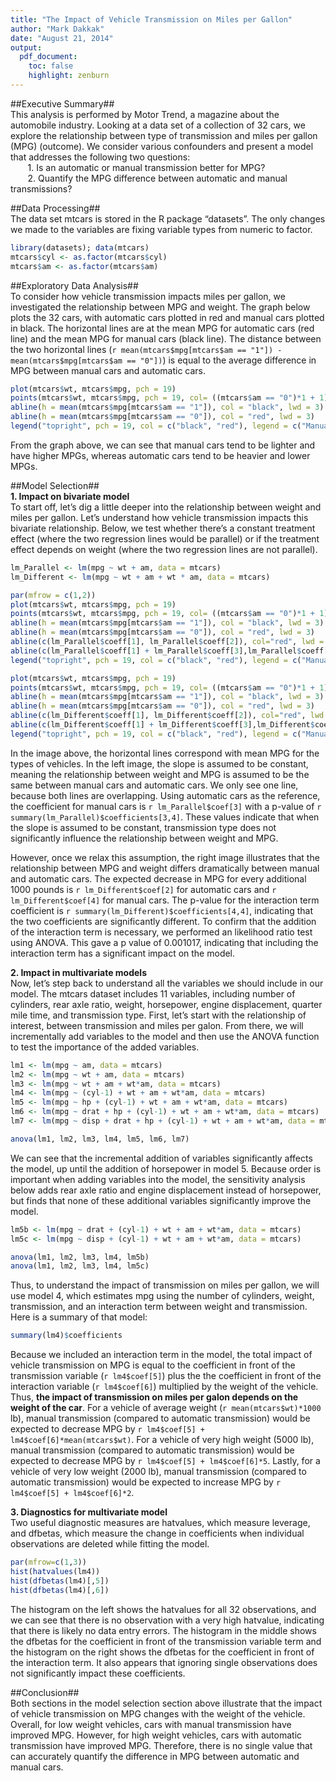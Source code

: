 ```yaml
---
title: "The Impact of Vehicle Transmission on Miles per Gallon"
author: "Mark Dakkak"
date: "August 21, 2014"
output:
  pdf_document:
    toc: false
    highlight: zenburn
---
```


##Executive Summary##  
This analysis is performed by Motor Trend, a magazine about the automobile industry. Looking at a data set of a collection of 32 cars, we explore the relationship between type of transmission and miles per gallon (MPG) (outcome). We consider various confounders and present a model that addresses the following two questions:  
&nbsp;&nbsp;&nbsp;&nbsp;&nbsp;&nbsp; 1. Is an automatic or manual transmission better for MPG?  
&nbsp;&nbsp;&nbsp;&nbsp;&nbsp;&nbsp; 2. Quantify the MPG difference between automatic and manual transmissions?  

##Data Processing##   
The data set mtcars is stored in the R package "datasets". The only changes we made to the variables are fixing variable types from numeric to factor.
```r
library(datasets); data(mtcars)
mtcars$cyl <- as.factor(mtcars$cyl)
mtcars$am <- as.factor(mtcars$am)
```

##Exploratory Data Analysis##   
To consider how vehicle transmission impacts miles per gallon, we investigated the relationship between MPG and weight. The graph below plots the 32 cars, with automatic cars plotted in red and manual cars plotted in black. The horizontal lines are at the mean MPG for automatic cars (red line) and the mean MPG for manual cars (black line). The distance between the two horizontal lines (`r mean(mtcars$mpg[mtcars$am == "1"]) - mean(mtcars$mpg[mtcars$am == "0"])`) is equal to the average difference in MPG between manual cars and automatic cars.
```r
plot(mtcars$wt, mtcars$mpg, pch = 19)
points(mtcars$wt, mtcars$mpg, pch = 19, col= ((mtcars$am == "0")*1 + 1))
abline(h = mean(mtcars$mpg[mtcars$am == "1"]), col = "black", lwd = 3)
abline(h = mean(mtcars$mpg[mtcars$am == "0"]), col = "red", lwd = 3)
legend("topright", pch = 19, col = c("black", "red"), legend = c("Manual", "Automatic"))
```

From the graph above, we can see that manual cars tend to be lighter and have higher MPGs, whereas automatic cars tend to be heavier and lower MPGs.  

##Model Selection##  
**1. Impact on bivariate model**  
To start off, let's dig a little deeper into the relationship between weight and miles per gallon. Let's understand how vehicle transmission
impacts this bivariate relationship. Below, we test whether there's a constant treatment effect (where the two regression lines would be parallel) or if the treatment effect depends on weight (where the two regression lines are not parallel).
```r
lm_Parallel <- lm(mpg ~ wt + am, data = mtcars)
lm_Different <- lm(mpg ~ wt + am + wt * am, data = mtcars)
```

```r
par(mfrow = c(1,2))
plot(mtcars$wt, mtcars$mpg, pch = 19)
points(mtcars$wt, mtcars$mpg, pch = 19, col= ((mtcars$am == "0")*1 + 1))
abline(h = mean(mtcars$mpg[mtcars$am == "1"]), col = "black", lwd = 3)
abline(h = mean(mtcars$mpg[mtcars$am == "0"]), col = "red", lwd = 3)
abline(c(lm_Parallel$coeff[1], lm_Parallel$coeff[2]), col="red", lwd = 3)
abline(c(lm_Parallel$coeff[1] + lm_Parallel$coeff[3],lm_Parallel$coeff[2]), col="black", lwd = 3)
legend("topright", pch = 19, col = c("black", "red"), legend = c("Manual", "Automatic"))

plot(mtcars$wt, mtcars$mpg, pch = 19)
points(mtcars$wt, mtcars$mpg, pch = 19, col= ((mtcars$am == "0")*1 + 1))
abline(h = mean(mtcars$mpg[mtcars$am == "1"]), col = "black", lwd = 3)
abline(h = mean(mtcars$mpg[mtcars$am == "0"]), col = "red", lwd = 3)
abline(c(lm_Different$coeff[1], lm_Different$coeff[2]), col="red", lwd = 3)
abline(c(lm_Different$coeff[1] + lm_Different$coeff[3],lm_Different$coeff[2] + lm_Different$coeff[4]), col="black", lwd = 3)
legend("topright", pch = 19, col = c("black", "red"), legend = c("Manual", "Automatic"))
```

In the image above, the horizontal lines correspond with mean MPG for the types of vehicles. In the left image, the slope is assumed to be constant, meaning the relationship between weight and MPG is assumed to be the same between manual cars and automatic cars. We only see one line, because both lines are overlapping. Using automatic cars as the reference, the coefficient for manual cars is `r lm_Parallel$coef[3]` with a p-value of `r summary(lm_Parallel)$coefficients[3,4]`. These values indicate that when the slope is assumed to be constant, transmission type does not significantly influence the relationship between weight and MPG. 

However, once we relax this assumption, the right image illustrates that the relationship between MPG and weight differs dramatically between manual and automatic cars. The expected decrease in MPG for every additional 1000 pounds is `r lm_Different$coef[2]` for automatic cars and `r lm_Different$coef[4]` for manual cars. The p-value for the interaction term coefficient is `r summary(lm_Different)$coefficients[4,4]`, indicating that the two coefficients are significantly different. To confirm that the addition of the interaction term is necessary, we performed an likelihood ratio test using ANOVA. This gave a p value of 0.001017, indicating that including the interaction term has a significant impact on the model.

**2. Impact in multivariate models**  
Now, let's step back to understand all the variables we should include in our model. The mtcars dataset includes 11 variables, including number of cylinders, rear axle ratio, weight, horsepower, engine displacement, quarter mile time, and transmission type. First, let's start with the relationship of interest, between transmission and miles per galon. From there, we will incrementally add variables to the model and then use the ANOVA function to test the importance of the added variables.
```r
lm1 <- lm(mpg ~ am, data = mtcars)
lm2 <- lm(mpg ~ wt + am, data = mtcars)
lm3 <- lm(mpg ~ wt + am + wt*am, data = mtcars)
lm4 <- lm(mpg ~ (cyl-1) + wt + am + wt*am, data = mtcars)
lm5 <- lm(mpg ~ hp + (cyl-1) + wt + am + wt*am, data = mtcars)
lm6 <- lm(mpg ~ drat + hp + (cyl-1) + wt + am + wt*am, data = mtcars)
lm7 <- lm(mpg ~ disp + drat + hp + (cyl-1) + wt + am + wt*am, data = mtcars)

anova(lm1, lm2, lm3, lm4, lm5, lm6, lm7)
```

We can see that the incremental addition of variables significantly affects the model, up until the addition of horsepower in model 5. Because order is important when adding variables into the model, the sensitivity analysis below adds rear axle ratio and engine displacement instead of horsepower, but finds that none of these additional variables significantly improve the model.
```r
lm5b <- lm(mpg ~ drat + (cyl-1) + wt + am + wt*am, data = mtcars)
lm5c <- lm(mpg ~ disp + (cyl-1) + wt + am + wt*am, data = mtcars)

anova(lm1, lm2, lm3, lm4, lm5b)
anova(lm1, lm2, lm3, lm4, lm5c)
```

Thus, to understand the impact of transmission on miles per gallon, we will use model 4, which estimates mpg using the number of cylinders, weight, transmission, and an interaction term between weight and transmission. Here is a summary of that model:
```r
summary(lm4)$coefficients
```

Because we included an interaction term in the model, the total impact of vehicle transmission on MPG is equal to the coefficient in front of the transmission variable (`r lm4$coef[5]`) plus the the coefficient in front of the interaction variable (`r lm4$coef[6]`) multiplied by the weight of the vehicle. Thus, **the impact of transmission on miles per galon depends on the weight of the car**. For a vehicle of average weight (`r mean(mtcars$wt)*1000` lb), manual transmission (compared to automatic transmission) would be expected to decrease MPG by `r lm4$coef[5] + lm4$coef[6]*mean(mtcars$wt)`. For a vehicle of very high weight (5000 lb), manual transmission (compared to automatic transmission) would be expected to decrease MPG by `r lm4$coef[5] + lm4$coef[6]*5`. Lastly, for a vehicle of very low weight (2000 lb), manual transmission (compared to automatic transmission) would be expected to increase MPG by `r lm4$coef[5] + lm4$coef[6]*2`.

**3. Diagnostics for multivariate model**  
Two useful diagnostic measures are hatvalues, which measure leverage, and dfbetas, which measure the change in coefficients when individual observations are deleted while fitting the model.

```r
par(mfrow=c(1,3))
hist(hatvalues(lm4))
hist(dfbetas(lm4)[,5])
hist(dfbetas(lm4)[,6])
```

The histogram on the left shows the hatvalues for all 32 observations, and we can see that there is no observation with a very high hatvalue, indicating that there is likely no data entry errors. The histogram in the middle shows the dfbetas for the coefficient in front of the transmission variable term and the histogram on the right shows the dfbetas for the coefficient in front of the interaction term. It also appears that ignoring single observations does not significantly impact these coefficients.

##Conclusion##  
Both sections in the model selection section above illustrate that the  impact of vehicle transmission on MPG changes with the weight of the vehicle. Overall, for low weight vehicles, cars with manual transmission have improved MPG. However, for high weight vehicles, cars with automatic transmission have improved MPG. Therefore, there is no single value that can accurately quantify the difference in MPG between automatic and manual cars.